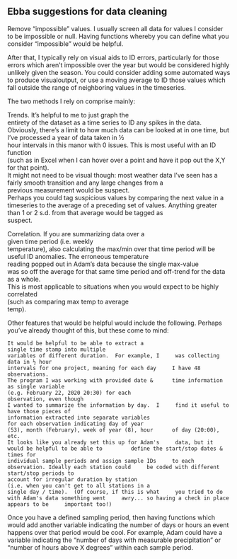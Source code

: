 ## Ebba suggestions for data cleaning

Remove "impossible" values.  I usually screen all data for values I consider to be impossible or null. Having functions whereby you can define what you consider "impossible" would be helpful. 

After that, I typically rely on visual aids to ID errors, particularly for those errors which aren't impossible over the year but would be considered highly unlikely given the season.  You could consider adding some automated ways to produce visualoutput, or use a moving average to ID those values which fall outside the range of neighboring values in the timeseries. 

The two methods I rely on comprise mainly:  

Trends.  It's helpful to me to just graph the    
         entirety of the dataset as a time 
         series to ID any spikes in the data.   
         Obviously, there's a limit to how 
         much data can be looked at in one time, but          I've processed a year of data taken in ½  
         hour intervals in this manor with 0 issues.
         This is most useful with an ID function  
         (such as in Excel when I can hover over a 
         point and have it pop out the X,Y for that          point).  
         It might not need to be visual though: most          weather data I've seen has a fairly smooth          transition and any large changes from a  
         previous measurement would be suspect.   
         Perhaps you could tag suspicious values 
         by comparing the next value in a timeseries          to the average of a preceding set of 
         values.  Anything greater than 1 or 2 s.d. 
         from that average would be tagged as    
         suspect.  

Correlation.  If you are summarizing data over a  
         given time period (i.e. weekly  
         temperature), also calculating the max/min          over that time period will be useful ID 
         anomalies.  The erroneous temperature  
         reading popped out in 
         Adam's data because the single max-value  
         was so off the average for 
         that same time period and off-trend for the          data as a whole.  
         This is most applicable to situations when          you would expect to be highly correlated   
         (such as comparing max temp to average  
         temp).

Other features that would be helpful would include the following. Perhaps you've already thought of this, but these come to mind: 

    It would be helpful to be able to extract a    
    single time stamp into multiple 
    variables of different duration.  For example, I     was collecting data in ½ hour 
    intervals for one project, meaning for each day     I have 48 observations.  
    The program I was working with provided date &      time information as single variable 
    (e.g. February 22, 2020 20:30) for each   
    observation, even though 
    I wanted to summarize the information by day.  I     find it useful to have those pieces of    
    information extracted into separate variables   
    for each observation indicating day of year   
    (53), month (February), week of year (8), hour      of day (20:00), etc.
    It looks like you already set this up for Adam's     data, but it would be helpful to be able to         define the start/stop dates & times for        
    individual sample periods and assign sample IDs     to each observation. Ideally each station could     be coded with different start/stop periods to   
    account for irregular duration by station 
    (i.e. when you can't get to all stations in a   
    single day / time).  (Of course, if this is what     you tried to do with Adam's data something went     awry... so having a check in place appears to be     important too!)

Once you have a defined sampling period, then having functions which would add another variable indicating the number of days or hours an event happens over that period would be cool.  For example, Adam could have a variable indicating 
the "number of days with measurable precipitation" or "number of hours above X degrees" within each sample period.